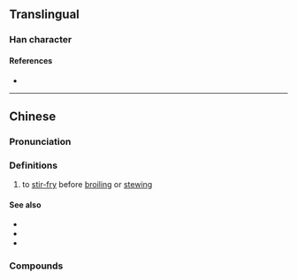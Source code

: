 {{character info/new}}
==Translingual==

===Han character===
{{Han char|rn=86|rad=火|as=09|sn=13|four=92827|canj=FHSB,FISB|ids=⿰火扁}}

====References====
* {{Han ref|kx=0678.161|hdz=32220.010|uh=7178|ud=29048|bh=DE74|bd=56948}}

----

==Chinese==
{{zh-forms}}
{{zh-wp|zh:煸}}

===Pronunciation===
{{zh-pron
|m=biān
|c=bin1,pin1
|h=pfs=
|md=
|mn=
|w=
|cat=v
}}

===Definitions===
{{zh-hanzi}}

# to [[stir-fry]] before [[broil]]ing or [[stew]]ing

====See also====
* {{zh-l|炒}}
* {{zh-l|煎}}
* {{zh-l|炸|tr=zhà}}

===Compounds===
{{zh-der|乾煸}}
